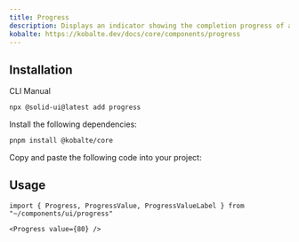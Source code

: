 ```yaml
---
title: Progress
description: Displays an indicator showing the completion progress of a task, typically displayed as a progress bar.
kobalte: https://kobalte.dev/docs/core/components/progress
---
```


<ComponentPreview name="progress-demo" />

## Installation

<Tabs defaultValue="cli">

<TabsList>
  <TabsTrigger value="cli">CLI</TabsTrigger>
  <TabsTrigger value="manual">Manual</TabsTrigger>
</TabsList>

<TabsContent value="cli">

```bash
npx @solid-ui@latest add progress
```

</TabsContent>

<TabsContent value="manual">
<Steps>

<Step>Install the following dependencies: </Step>

```bash
pnpm install @kobalte/core
```

<Step>Copy and paste the following code into your project: </Step>

<ComponentSource name="progress" />

</Steps>
</TabsContent>

</Tabs>

## Usage

```tsx
import { Progress, ProgressValue, ProgressValueLabel } from "~/components/ui/progress"
```

```tsx
<Progress value={80} />
```
